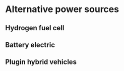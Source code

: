 # Alternative power sources {#alternative}

## Hydrogen fuel cell

## Battery electric

## Plugin hybrid vehicles